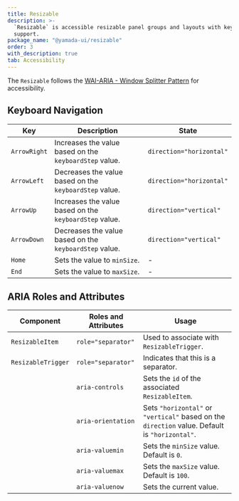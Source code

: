 ```yaml
---
title: Resizable
description: >-
  `Resizable` is accessible resizable panel groups and layouts with keyboard
  support.
package_name: "@yamada-ui/resizable"
order: 3
with_description: true
tab: Accessibility
---
```


The `Resizable` follows the [WAI-ARIA - Window Splitter Pattern](https://www.w3.org/WAI/ARIA/apg/patterns/windowsplitter/) for accessibility.

## Keyboard Navigation

| Key          | Description                                            | State                    |
| ------------ | ------------------------------------------------------ | ------------------------ |
| `ArrowRight` | Increases the value based on the `keyboardStep` value. | `direction="horizontal"` |
| `ArrowLeft`  | Decreases the value based on the `keyboardStep` value. | `direction="horizontal"` |
| `ArrowUp`    | Increases the value based on the `keyboardStep` value. | `direction="vertical"`   |
| `ArrowDown`  | Decreases the value based on the `keyboardStep` value. | `direction="vertical"`   |
| `Home`       | Sets the value to `minSize`.                           | -                        |
| `End`        | Sets the value to `maxSize`.                           | -                        |

## ARIA Roles and Attributes

| Component          | Roles and Attributes | Usage                                                                                          |
| ------------------ | -------------------- | ---------------------------------------------------------------------------------------------- |
| `ResizableItem`    | `role="separator"`   | Used to associate with `ResizableTrigger`.                                                     |
| `ResizableTrigger` | `role="separator"`   | Indicates that this is a separator.                                                            |
|                    | `aria-controls`      | Sets the `id` of the associated `ResizableItem`.                                               |
|                    | `aria-orientation`   | Sets `"horizontal"` or `"vertical"` based on the `direction` value. Default is `"horizontal"`. |
|                    | `aria-valuemin`      | Sets the `minSize` value. Default is `0`.                                                      |
|                    | `aria-valuemax`      | Sets the `maxSize` value. Default is `100`.                                                    |
|                    | `aria-valuenow`      | Sets the current value.                                                                        |
